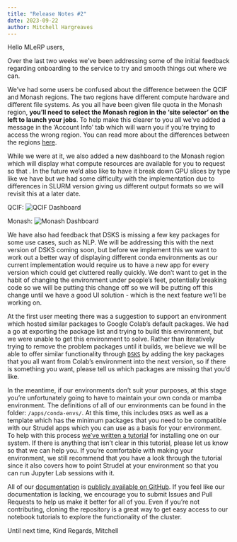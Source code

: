 ```yaml
---
title: "Release Notes #2"
date: 2023-09-22
author: Mitchell Hargreaves
---
```


Hello MLeRP users,

Over the last two weeks we've been addressing some of the initial feedback regarding onboarding to the service to try and smooth things out where we can.

We've had some users be confused about the difference between the QCIF and Monash regions. The two regions have different compute hardware and different file systems. As you all have been given file quota in the Monash region, **you'll need to select the Monash region in the 'site selector' on the left to launch your jobs**. To help make this clearer to you all we've added a message in the 'Account Info' tab which will warn you if you're trying to access the wrong region. You can read more about the differences between the regions [here](/compute.qmd).

While we were at it, we also added a new dashboard to the Monash region which will display what compute resources are available for you to request so that . In the future we'd also like to have it break down GPU slices by type like we have but we had some difficulty with the implementation due to differences in SLURM version giving us different output formats so we will revisit this at a later date. 

QCIF:
![QCIF Dashboard](images/qcif_dashboard.png)

Monash:
![Monash Dashboard](images/monash_dashboard.png)

We have also had feedback that DSKS is missing a few key packages for some use cases, such as NLP. We will be addressing this with the next version of DSKS coming soon, but before we implement this we want to work out a better way of displaying different conda environments as our current implementation would require us to have a new app for every version which could get cluttered really quickly. We don't want to get in the habit of changing the environment under people's feet, potentially breaking code so we will be putting this change off so we will be putting off this change until we have a good UI solution - which is the next feature we'll be working on.

At the first user meeting there was a suggestion to support an environment which hosted similar packages to Google Colab's default packages. We had a go at exporting the package list and trying to build this environment, but we were unable to get this environment to solve. Rather than iteratively trying to remove the problem packages until it builds, we believe we will be able to offer similar functionality through [`DSKS`](/applications/environments.qmd) by adding the key packages that you all want from Colab's environment into the next version, so if there is something you want, please tell us which packages are missing that you'd like. 

In the meantime, if our environments don't suit your purposes, at this stage you're unfortunately going to have to maintain your own conda or mamba environment. The definitions of all of our environments can be found in the folder: `/apps/conda-envs/`. At this time, this includes `DSKS` as well as a template which has the minimum packages that you need to be compatible with our Strudel apps which you can use as a basis for your environment. To help with this process [we've written a tutorial](/applications/custom.qmd) for installing one on our system. If there is anything that isn't clear in this tutorial, please let us know so that we can help you. If you're comfortable with making your environment, we still recommend that you have a look through the tutorial since it also covers how to point Strudel at your environment so that you can run Jupyter Lab sessions with it.

All of our [documentation](/applications/documentation.qmd) is [publicly available on GitHub](https://github.com/mitchellshargreaves-monash/MLeRP-Documentation). If you feel like our documentation is lacking, we encourage you to submit Issues and Pull Requests to help us make it better for all of you. Even if you're not contributing, cloning the repository is a great way to get easy access to our notebook tutorials to explore the functionality of the cluster.

Until next time,
Kind Regards,
Mitchell